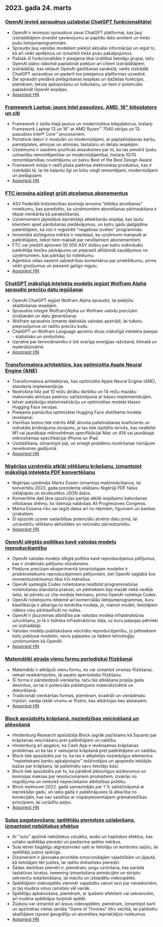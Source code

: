 

<CallToAction />

<Steps>

## 2023. gada 24. marts

### [OpenAI ievieš spraudņus uzlabotai ChatGPT funkcionalitātei](https://openai.com/blog/chatgpt-plugins)

- OpenAI ir ieviesusi spraudņus savai ChatGPT platformai, kas ļauj izstrādātājiem izveidot savienojumu ar papildu datu avotiem un trešo pušu lietojumprogrammām.
- Spraudņi ļauj valodas modeļiem piekļūt aktuālai informācijai un iegūt to, kā arī veikt aprēķinus un izmantot trešo pušu pakalpojumus.
- Pašlaik šī funkcionalitāte ir pieejama tikai izvēlētai lietotāju grupai, taču OpenAI plāno nākotnē paplašināt piekļuvi arī citiem izstrādātājiem.
- Izstrādātāji, kas iekļauti OpenAI gaidīšanas sarakstā, varēs izstrādāt ChatGPT spraudņus un padarīt tos pieejamus platformas uzvednē.
- Šie spraudņi piedāvā pielāgošanas iespējas un dažādas funkcijas, piemēram, teksta apkopošanu un tulkošanu, un tiem ir potenciāls paplašināt OpenAI iespējas.
- [Apspriest HN](http://news.ycombinator.com/item?id=35277677)

### [Framework Laptop: jauns Intel paaudzes, AMD, 16" klēpjdators un citi](https://frame.work/)

- Framework ir laidis klajā jaunus un modernizētus klēpjdatorus, tostarp Framework Laptop 13 un 16" ar AMD Ryzen™ 7040 sērijas un 13. paaudzes Intel® Core™ procesoriem.
- Portatīvie datori ir modulāri un modernizējami, ar paplašināšanas karšu, pamatplates, atmiņas un atmiņas, tastatūru un detaļu iespējām.
- Uzņēmums ir saņēmis pozitīvas atsauksmes par to, ka tas pievērš īpašu uzmanību remontējamībai un modernizējamībai, tostarp 10/10 remontējamības novērtējumu un balvu Best of the Best Design Award.
- Framework misija ir radīt plaša patēriņa elektronikas produktus, kas ir izstrādāti tā, lai tie kalpotu ilgi un būtu viegli remontējami, modernizējami un pielāgojami.
- [Apspriest HN](http://news.ycombinator.com/item?id=35277660)

### [FTC ierosina aizliegt grūti atceļamus abonementus](https://www.theverge.com/2023/3/23/23652373/ftc-click-to-cancel-subscription-service-dark-patterns-ban)

- ASV Federālā tirdzniecības komisija ierosina "klikšķa atcelšanas" noteikumu, kas paredzētu, ka uzņēmumiem abonēšanas pārtraukšana ir tikpat vienkārša kā parakstīšanās.
- Uzņēmumiem jāpiedāvā iepriekšēja atteikšanās iespēja, kas ļautu klientiem apiet pārdošanas piedāvājumus, un katru gadu jāatgādina patērētājiem, ka viņi ir reģistrēti "negatīvas izvēles" programmās.
- Ierosinātā aizlieguma mērķis ir nepieļaut, ka uzņēmumi manipulē ar patērētājiem, liekot tiem maksāt par nevēlamiem abonementiem.
- FTC var piedzīt aptuveni 50 000 ASV dolāru par katru individuālu patērētāja tiesību pārkāpumu un pieprasīt atlīdzināt zaudējumus no uzņēmumiem, kas pārkāpj šo noteikumu.
- Aģentūra vēlas saņemt sabiedrības komentārus par priekšlikumu, pirms veikt grozījumus un pieņemt galīgo regulu.
- [Apspriest HN](http://news.ycombinator.com/item?id=35274519)

### [ChatGPT mākslīgā intelekta modelis iegūst Wolfram Alpha spraudni precīzu datu iegūšanai](https://writings.stephenwolfram.com/2023/03/chatgpt-gets-its-wolfram-superpowers/)

- OpenAI ChatGPT iegūst Wolfram Alpha spraudni, lai piekļūtu skaitļošanas iespējām.
- Spraudnis integrē Wolfram|Alpha un Wolfram valodu precīzām zināšanām un datu ģenerēšanai.
- Wolfram spraudnis izmanto dabiskās valodas apstrādi, lai tulkotu pieprasījumus un radītu precīzu kodu.
- ChatGPT un Wolfram Language apvieno divas mākslīgā intelekta pieejas - statistisko un simbolisko.
- Izpratne par termodinamiku ir ļoti svarīga enerģijas ražošanā, klimatā un materiālzinātnē.
- [Apspriest HN](http://news.ycombinator.com/item?id=35277925)

### [Transformatora arhitektūra, kas optimizēta Apple Neural Engine (ANE)](https://github.com/apple/ml-ane-transformers)

- Transformatora arhitektūras, kas optimizēta Apple Neural Engine (ANE), standarta implementācija.
- Nodrošina līdz pat 10 reižu ātrāku darbību un 14 reižu mazāku maksimālo atmiņas patēriņu salīdzinājumā ar bāzes implementācijām.
- Ietver patstāvīgu etalonrealizāciju un optimizētas modeļa klases Hugging Face versijas.
- Pieejama pamācība optimizētai Hugging Face distilberta modeļa ieviešanai.
- Vienības testos tiek mērīts ANE ātruma palielināšanas koeficients un izdrukāts brīdinājuma ziņojums, ja tas tiek izpildīts ierīcēs, kas neatbilst M1 vai jaunākajai mikroshēmas specifikācijai Mac un A14 vai jaunākajai mikroshēmas specifikācijai iPhone un iPad.
- Uzstādīšana, izmantojot pip, un sniegti problēmu novēršanas risinājumi neveiksmes gadījumā.
- [Apspriest HN](http://news.ycombinator.com/item?id=35282325)

### [Nigērijas uzņēmējs atklāj vēlēšanu krāpšanu, izmantojot mākslīgā intelekta PDF konvertēšanu](https://markessien.com/posts/drama_of_transcription/)

- Nigērijas uzņēmējs Marks Essien izmantoja mašīnmācīšanos, lai konvertētu 2023. gada prezidenta vēlēšanu Nigērijā PDF failus izklājlapās un strukturētos JSON datos.
- Konvertētie dati ļāva opozīcijas partijai atklāt iespējamo balsošanas viltošanas shēmu, ko īstenoja valdošais All Progressives Congress.
- Marka Essiena rīks var iegūt datus arī no rēķiniem, līgumiem un bankas izrakstiem.
- Šī epizode uzsver sadarbības potenciālu atvērto datu jomā, lai uzraudzītu vēlēšanu aktivitātes un veicinātu pārredzamību.
- [Apspriest HN](http://news.ycombinator.com/item?id=35272227)

### [OpenAI slēgtās politikas kavē valodas modeļu reproducējamību](https://aisnakeoil.substack.com/p/openais-policies-hinder-reproducible)

- OpenAI valodas modeļu slēgtā politika kavē reproducējamus pētījumus, kas ir zinātnisko pētījumu stūrakmens.
- Piekļuve precīzam eksperimentā izmantotajam modelim ir priekšnoteikums reproducējamiem pētījumiem, bet OpenAI saglabā šos momentuzņēmumus tikai trīs mēnešus.
- OpenAI sasteigtā Codex nolietošana neatbilst programmatūras nolietošanas standarta praksei, un pētniekiem bija mazāk nekā nedēļa laika, lai pārietu uz cita modeļa lietošanu, pirms OpenAI nolietoja Codex.
- OpenAI nolietojums ietekmē arī komerciālās lietojumprogrammas, kuru klasifikācija ir atkarīga no konkrēta modeļa, jo, mainot modeli, lietotājiem nāktos visu pārklasificēt no nulles.
- OpenAI ir jāuzņemas atbildība par valodas modeļa infrastruktūras uzturēšanu, jo tā ir būtiska infrastruktūras daļa, uz kuru paļaujas pētnieki un izstrādātāji.
- Valodas modeļu publiskošana veicinātu reproducējamību, jo pētniekiem būtu piekļuve modelim, nevis paļauties uz tādiem tehnoloģiju uzņēmumiem kā OpenAI.
- [Apspriest HN](http://news.ycombinator.com/item?id=35269304)

### [Matemātiķi atrada vienu formu periodiskai flīzēšanai](https://www.newscientist.com/article/2365363-mathematicians-discover-shape-that-can-tile-a-wall-and-never-repeat/)

- Matemātiķi ir atklājuši vienu formu, ko var izmantot virsmas flīzēšanai, nekad neatkārtojoties, tā saukto aperiodisko flīzēšanu.
- Šī forma ir pārsteidzoši vienkārša, taču tās atklāšana prasīja gadu desmitus, un tai ir potenciāls pielietojums materiālzinātnē un dekorēšanā.
- Tradicionāli vienkāršas formas, piemēram, kvadrāti un vienādmalu trijstūri, varēja izklāt virsmu ar flīzēm, kas atkārtojas bez atstarpēm.
- [Apspriest HN](http://news.ycombinator.com/item?id=35273707)

### [Block apsūdzēts krāpšanā, noziedzības veicināšanā un plēsošanā](https://hindenburgresearch.com/block/)

- Hindenburg Research apsūdzēja Block (agrāk pazīstamu kā Square) par krāpšanas veicināšanu pret patērētājiem un valdību.
- Hindenburg arī apgalvo, ka Cash App ir ievērojamas krāpšanas problēmas un ka tas ir vainojams krāpšanā pret patērētājiem un valdību.
- Block tiek apsūdzēts par to, ka tas ir atbalstījis noziedzīgus elementus "nepietiekami banku apkalpotajos" iedzīvotājos un apspiedis iekšējās bažas par krāpšanu, lai palielinātu savu lietotāju bāzi.
- Block tiek apsūdzēts par to, ka pārdēvē plēsonīgus aizdevumus un komisijas maksas par revolucionāriem produktiem, izvairās no regulējuma un neievieš nepieciešamo atbilstības politiku.
- Block ieņēmumi 2022. gadā samazinājās par 1 % salīdzinājumā ar iepriekšējo gadu, un laika gaitā ir palielinājusies tā atkarība no korekcijām, kas nav saistītas ar vispārpieņemtajiem grāmatvedības principiem, lai uzrādītu peļņu.
- [Apspriest HN](http://news.ycombinator.com/item?id=35273782)

### [Sulas pagatavošana: spēlētāju pieredzes uzlabošana, izmantojot nebūtiskus efektus](https://garden.bradwoods.io/notes/design/juice)

- Ar "sulu" apzīmē nebūtiskus vizuālos, audio un haptiskos efektus, kas uzlabo spēlētāja pieredzi un pastiprina spēles mērķus.
- Sula ietver bagātīgu atgriezenisko saiti ar lietotāju un kontroles sajūtu, lai spēlētājs justos spēcīgs.
- Dizaineriem ir jānosaka prioritāte emocionālajām vajadzībām un jājautā, kā lietotājam likt justies, lai radītu dvēselisku pieredzi.
- Šādas darbības piemēri ir, piemēram, pogu uzniršana, kas parāda tastatūras īsceļus, tweening izmantošana animācijām un skriptu sekvenču iedarbināšana, lai mācītu un izklaidētu videospēlēs.
- Spēlētājiem videospēlēs vienmēr vajadzētu vainot sevi par neveiksmēm, jo tas mudina viņus censties vēl vairāk.
- Spēlētāju apbalvošana, piemēram, ar īpašiem efektiem vai sekvencēm, arī mudina spēlētājus turpināt spēlēt.
- Žūdoņu var izmantot arī ārpus videospēlēm, piemēram, izmantojot karti un apzīmētas vietas seriāla "Game of Thrones" titru secībā, lai palīdzētu skatītājiem izprast ģeogrāfiju un atcerēties iepriekšējos notikumus.
- [Apspriest HN](http://news.ycombinator.com/item?id=35273139)

</Steps>

